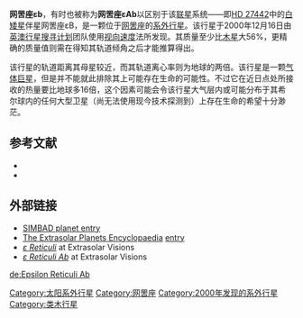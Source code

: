 {{Infobox Planet
| bgcolour = #A0B0FF
| image =
| caption =
| name = 网罟座εb
| parent star = yes
| star = 网罟座εA
| planet = 
| constell = 网罟座
| distance =
| RA = 
| DEC = 
| class = 
| discovery = yes
| discovery_ref = 
| discoverer = 保罗·巴特勒、克里斯·廷尼和杰弗里·马西等人
| discovered = 2000年12月16日
| discovery_method = 视向速度法
| semimajor = 1.271±0.073天文单位
| semiminor = 
| orbital_circ = 
| eccentricity = 0.060±0.043
| period = 428.1±1.1地球日
| inclination = 
| long_periastron = 216°
| time_periastron = 2,451,963±55儒略日
| semi-amp = 32.2±1.4m/s
| physical_characteristics = yes
| mean_radius = 
| density = 
| surface_grav = 
| mass = 
| minimum_mass = 1.56±0.14倍木星质量
| single_temperature = 
| magnitude =
}}

'''网罟座εb'''，有时也被称为'''网罟座εAb'''以区别于该[[联星|联星]]系统——即[[网罟座ε|HD 27442]]中的[[白矮星|白矮星]]伴星网罟座εB，是一颗位于[[网罟座|网罟座]]的[[系外行星|系外行星]]。该行星于2000年12月16日由[[英澳行星搜寻计划|英澳行星搜寻计划]]团队使用[[视向速度|视向速度]]法所发现。其质量至少比[[木星|木星]]大56%，更精确的质量值则需在得知其轨道倾角之后才能推算得出。

该行星的轨道距离其母星较近，而其轨道离心率则为地球的两倍。该行星是一颗[[气体巨星|气体巨星]]，但是并不能就此排除其上可能存在生命的可能性。不过它在近日点处所接收的热量要比地球多16倍，这个因素可能会令该行星大气层内或可能分布于其希尔球内的任何大型卫星（尚无法使用现今技术探测到）上存在生命的希望十分渺茫。

==参考文献==
*{{cite journal | url=http://www.iop.org/EJ/article/0004-637X/555/1/410/53257.html | author=Butler ''et al.'' | title=Two New Planets from the Anglo-Australian Planet Search | journal=The [[Astrophysical_Journal|Astrophysical Journal]] | volume=555 | issue=1 | year=2001 | pages=410–417 | doi=10.1086/321467 }}
*{{cite journal | url=http://www.iop.org/EJ/article/0004-637X/646/1/505/64046.html | author=Butler ''et al.'' | title=Catalog of Nearby Exoplanets | journal=The [[Astrophysical_Journal|Astrophysical Journal]] | volume=646 | issue=1 | pages=505–522 | year=2006 | doi=10.1086/504701 | access-date=2009-06-11 | archive-date=2009-05-02 | archive-url=https://www.webcitation.org/5gTrfcenD?url=http://www.iop.org/EJ/article/0004-637X/646/1/505/64046.html | dead-url=no }}

==外部链接==
* [http://simbad.u-strasbg.fr/sim-id.pl?Ident=HD+27442+B SIMBAD planet entry]
* [http://exoplanet.eu/ The Extrasolar Planets Encyclopaedia] {{Wayback|url=http://exoplanet.eu/ |date=20151225035816 }} [http://exoplanet.eu/star.php?st=HD+27442 entry]
* [https://web.archive.org/web/20101117083608/http://extrasolar.net/startour.asp?StarCatId= ''ε Reticuli''] at Extrasolar Visions
* [https://web.archive.org/web/20101006175127/http://extrasolar.net/planettour.asp?StarCatID=normal&PlanetID=153 ''ε Reticuli Ab''] at Extrasolar Visions
{{Sky|04|16|29.03|-|59|18|07.76|59.45}}
[[Category:太阳系外行星|Category:太阳系外行星]]
[[Category:网罟座|Category:网罟座]]
[[Category:2000年发现的系外行星|Category:2000年发现的系外行星]]
[[Category:类木行星|Category:类木行星]]

[[de:Epsilon_Reticuli_Ab|de:Epsilon Reticuli Ab]]